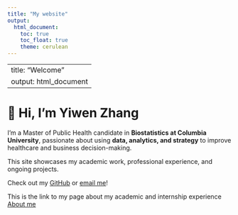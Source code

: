 ```yaml
---
title: "My website"
output: 
  html_document:
    toc: true
    toc_float: true
    theme: cerulean
---
```


---
title: "Welcome"
output: html_document
---

# 👋 Hi, I'm Yiwen Zhang  

I’m a Master of Public Health candidate in **Biostatistics at Columbia University**, passionate about using **data, analytics, and strategy** to improve healthcare and business decision-making.

This site showcases my academic work, professional experience, and ongoing projects.

Check out my [GitHub](https://github.com/YiwenZhang27) or [email me](mailto:yz4994@cumc.columbia.edu)!

This is the link to my page about my academic and internship experience [About me](about.html)
